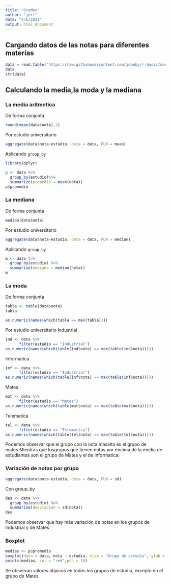 ```yaml
---
title: "Grades"
author: "jerf"
date: "5/6/2021"
output: html_document
---
```

## Cargando datos de las notas para diferentes materias
```r
data = read.table("https://raw.githubusercontent.com/joanby/r-basic/master/data/grades.txt", header = TRUE)
data
str(data)
```
## Calculando la media,la moda y la mediana 
### La media aritmetica
De forma conjunta
```r
round(mean(data$nota),2)
```
Por estudio universitario
```r
aggregate(data$nota~estudio, data = data, FUN = mean)
```
Aplicando `group_by`
```r
library(dplyr)
```


```r
p <- data %>%
  group_by(estudio)%>%
  summarize(promedio = mean(nota))
p$promedio
```
### La mediana
De forma conjunta
```r
median(data$nota)
```
Por estudio universitario
```r
aggregate(data$nota~estudio, data = data, FUN = median)
```

Aplicando `group_by`
```r
m <- data %>%
  group_by(estudio) %>%
  summarize(mediana = median(nota))
m
```

### La moda
De forma conjunta
```r
tabla <- table(data$nota)
tabla
```

```r
as.numeric(names(which(tabla == max(tabla))))
```

Por estudio universitario
Industrial
```r
ind <- data %>%
      filter(estudio == "Industrial")
as.numeric(names(which(table(ind$nota) == max(table(ind$nota)))))

```

Informatica
```r
inf <- data %>%
      filter(estudio == "Industrial")
as.numeric(names(which(table(inf$nota) == max(table(inf$nota)))))
```

Mates
```r
mat <- data %>%
      filter(estudio == "Mates")
as.numeric(names(which(table(mat$nota) == max(table(mat$nota)))))
```
Telematica

```r
tel <- data %>%
      filter(estudio == "Telematica")
as.numeric(names(which(table(tel$nota) == max(table(tel$nota)))))
```


Podemos observar que el grupo con la nota másalta es el grupo de mates.Mientras que losgrupos que tienen notas por encima de la media de estudiantes son el grupo de Mates y el de Informatica.

### Variación de notas por grupo

```r
aggregate(data$nota~estudio, data = data, FUN = sd)
```
Con group_by

```r
des <- data %>%
  group_by(estudio) %>%
  summarise(desviacion = sd(nota))
des
```

Podemos observar que hay más variación de notas en los grupos de Industrial y de Mates


### Boxplot

```r

medias <- p$promedio
boxplot(data = data, nota ~ estudio, xlab = "Grupo de estudio", ylab = "Nota", main = "Boxplot para cada grupo de estudio", col = "lightgreen")
points(medias, col = "red",pch = 19)
```



Se observan valores atípicos en todos los grupos de estudio, excepto en el grupo de Mates


